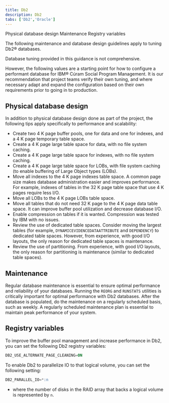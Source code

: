 ```yaml
---
title: Db2
description: Db2
tabs: ['Db2','Oracle']
---
```


<AnchorLinks small>
  <AnchorLink>Physical database design</AnchorLink>
  <AnchorLink>Maintenance</AnchorLink>
  <AnchorLink>Registry variables</AnchorLink>
</AnchorLinks>

The following maintenance and database design guidelines apply to tuning Db2® databases.

<InlineNotification kind="warning">

Database tuning provided in this guidance is not comprehensive.

However, the following values are a starting point for how to configure a performant database for IBM® Cúram Social Program Management.
It is our recommendation that project teams verify their own tuning, and where necessary adapt and expand the configuration based on their own requirements prior to going in to production.

</InlineNotification>

## Physical database design

In addition to physical database design done as part of the project, the following tips apply specifically to performance and scalability:

* Create two 4 K page buffer pools, one for data and one for indexes, and a 4 K page temporary table space.
* Create a 4 K page large table space for data, with no file system caching.
* Create a 4 K page large table space for indexes, with no file system caching.
* Create a 4 K page large table space for LOBs, with file system caching (to enable buffering of Large Object types (LOBs).
* Move all indexes to the 4 K page indexes table space. A common page size makes database administration easier and improves performance. For example, indexes of tables in the 32 K page table space that use 4 K pages require less I/O.
* Move all LOBs to the 4 K page LOBs table space.
* Move all tables that do not need 32 K page to the 4 K page data table space. It can improve buffer pool utilization and decrease database I/O.
* Enable compression on tables if it is wanted. Compression was tested by IBM with no issues.
* Review the use of dedicated table spaces. Consider moving the largest tables (for example, `DYNAMICEVIDENCEDATAATTRIBUTE` and `DEPENDENCY`) to dedicated table spaces. However, from experience, with good I/O layouts, the only reason for dedicated table spaces is maintenance.
* Review the use of partitioning. From experience, with good I/O layouts, the only reason for partitioning is maintenance (similar to dedicated table spaces).

## Maintenance

Regular database maintenance is essential to ensure optimal performance and reliability of your databases.
Running the `REORG` and `RUNSTATS` utilities is critically important for optimal performance with Db2 databases.
After the database is populated, do the maintenance on a regularly scheduled basis, such as weekly.
A regularly scheduled maintenance plan is essential to maintain peak performance of your system.

## Registry variables

To improve the buffer pool management and increase performance in Db2, you can set the following Db2 registry variables:

```sql
DB2_USE_ALTERNATE_PAGE_CLEANING=ON
```

To enable Db2 to parallelize IO to that logical volume, you can set the following setting:

```sql
DB2_PARALLEL_IO=*:n
```

* where the number of disks in the RAID array that backs a logical volume is represented by `n`.
